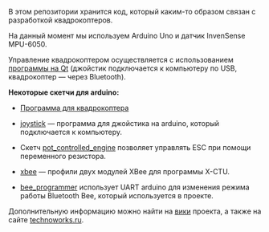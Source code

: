 В этом репозитории хранится код, который каким-то образом связан с разработкой квадрокоптеров.

На данный момент мы используем Arduino Uno и датчик InvenSense MPU-6050.

Управление квадрокоптером осуществляется с использованием [https://github.com/it-workshop/Quadrocopter/tree/MPU-6050/control/qt программы на Qt]&nbsp;(джойстик подключается к компьютеру по USB, квадрокоптер&nbsp;&mdash; через Bluetooth).

'''Некоторые скетчи для arduino:'''

* [https://github.com/it-workshop/Quadrocopter/tree/MPU-6050/arduino/quadrocopter_oop Программа для квадрокоптера]

* [https://github.com/it-workshop/Quadrocopter/tree/MPU-6050/arduino/joystick/serial_joystick/serial_joystick.ino joystick]&nbsp;&mdash; программа для джойстика на arduino, который подключается к компьютеру.

* Скетч [https://github.com/it-workshop/Quadrocopter/tree/MPU-6050/arduino/pot_controlled_engine/pot_controlled_engine.ino pot_controlled_engine]&nbsp;позволяет управлять ESC при помощи переменного резистора.

* [https://github.com/it-workshop/Quadrocopter/tree/MPU-6050/xbee xbee]&nbsp;&mdash; профили двух модулей XBee для программы X-CTU.

* [https://github.com/it-workshop/Quadrocopter/tree/MPU-6050/arduino/bee_programmer/bee_programmer.ino bee_programmer]&nbsp;использует UART arduino для изменения режима работы Bluetooth Bee, который используется в проекте.

Дополнительную информацию можно найти на [https://github.com/it-workshop/Quadrocopter/wiki вики] проекта, а также на сайте [http://technoworks.ru/qcopter/ technoworks.ru].
